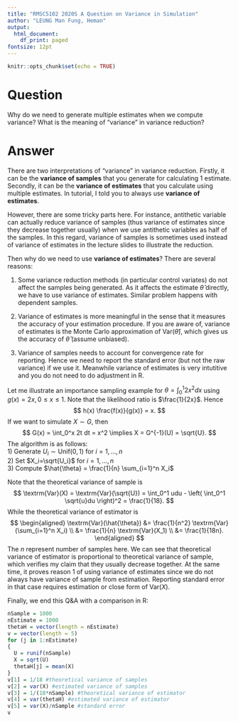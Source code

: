 ```yaml
---
title: "RMSC5102 2020S A Question on Variance in Simulation"
author: "LEUNG Man Fung, Heman"
output:
  html_document:
    df_print: paged
fontsize: 12pt
---
```


```r
knitr::opts_chunk$set(echo = TRUE)
```

# Question
Why do we need to generate multiple estimates when we compute variance? What is the meaning of "variance" in variance reduction?

# Answer
There are two interpretations of "variance" in variance reduction. Firstly, it can be the **variance of samples** that you generate for calculating 1 estimate. Secondly, it can be the **variance of estimates** that you calculate using multiple estimates. In tutorial, I told you to always use **variance of estimates**.  

However, there are some tricky parts here. For instance, antithetic variable can actually reduce variance of samples (thus variance of estimates since they decrease together usually) when we use antithetic variables as half of the samples. In this regard, variance of samples is sometimes used instead of variance of estimates in the lecture slides to illustrate the reduction.  

Then why do we need to use **variance of estimates**? There are several reasons:  

1) Some variance reduction methods (in particular control variates) do not affect the samples being generated. As it affects the estimate $\hat{\theta}$ directly, we have to use variance of estimates. Similar problem happens with dependent samples.  

2) Variance of estimates is more meaningful in the sense that it measures the accuracy of your estimation procedure. If you are aware of, variance of estimates is the Monte Carlo approximation of $\textrm{Var}(\hat{\theta})$, which gives us the accuracy of $\hat{\theta}$ (assume unbiased).  

3) Variance of samples needs to account for convergence rate for reporting. Hence we need to report the standard error (but not the raw variance) if we use it. Meanwhile variance of estimates is very intutitive and you do not need to do adjustment in R.  

Let me illustrate an importance sampling example for $\theta = \int_0^1 2x^2 dx$ using $g(x)=2x, 0 \leq x \leq 1$. Note that the likelihood ratio is $\frac{1}{2x}$. Hence
$$
h(x) \frac{f(x)}{g(x)} = x.
$$
If we want to simulate $X \sim G$, then
$$
G(x) = \int_0^x 2t dt = x^2 \implies
X = G^{-1}(U) = \sqrt{U}.
$$
The algorithm is as follows:  
1) Generate $U_i \sim \textrm{Unif}(0,1)$ for $i=1,...,n$  
2) Set $X_i=\sqrt{U_i}$ for $i=1,...,n$  
3) Compute $\hat{\theta} = \frac{1}{n} \sum_{i=1}^n X_i$  

Note that the theoretical variance of sample is
$$
\textrm{Var}(X) = \textrm{Var}(\sqrt{U}) = \int_0^1 udu - \left( \int_0^1 \sqrt{u}du \right)^2 = \frac{1}{18}.
$$
While the theoretical variance of estimator is
$$
\begin{aligned}
\textrm{Var}(\hat{\theta}) &= \frac{1}{n^2} \textrm{Var}(\sum_{i=1}^n X_i) \\
&= \frac{1}{n} \textrm{Var}(X_1) \\
&= \frac{1}{18n}.
\end{aligned}
$$
The $n$ represent number of samples here. We can see that theoretical variance of estimator is proportional to theoretical variance of sample, which verifies my claim that they usually decrease together. At the same time, it proves reason 1 of using variance of estimates since we do not always have variance of sample from estimation. Reporting standard error in that case requires estimation or close form of $\textrm{Var}(X)$.

Finally, we end this Q&A with a comparison in R:
```r
nSample = 1000
nEstimate = 1000
thetaH = vector(length = nEstimate)
v = vector(length = 5)
for (j in 1:nEstimate)
{
  U = runif(nSample)
  X = sqrt(U)
  thetaH[j] = mean(X)  
}
v[1] = 1/18 #theoretical variance of samples
v[2] = var(X) #estimated variance of samples
v[3] = 1/(18*nSample) #theoretical variance of estimator
v[4] = var(thetaH) #estimated variance of estimator
v[5] = var(X)/nSample #standard error
v
```